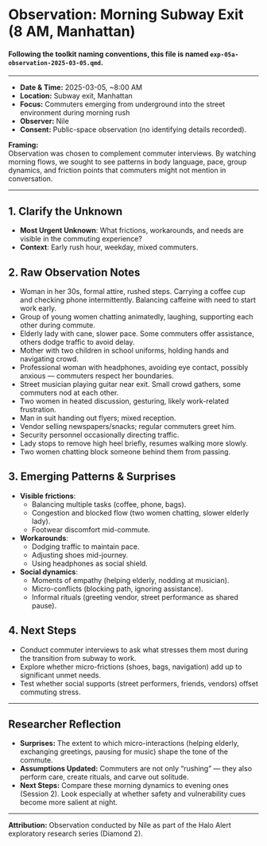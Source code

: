 # Observation: Morning Subway Exit (8 AM, Manhattan) {#sec-observation-a-ha .unnumbered}

#### Following the toolkit naming conventions, this file is named `exp-05a-observation-2025-03-05.qmd`. {.subtitle} 

---

- **Date & Time:** 2025-03-05, ~8:00 AM  
- **Location:** Subway exit, Manhattan  
- **Focus:** Commuters emerging from underground into the street environment during morning rush  
- **Observer:** Nile  
- **Consent:** Public-space observation (no identifying details recorded).  

::: callout-note
**Framing:**  
Observation was chosen to complement commuter interviews. By watching morning flows, we sought to see patterns in body language, pace, group dynamics, and friction points that commuters might not mention in conversation.  
:::

---

## 1. Clarify the Unknown
- **Most Urgent Unknown**: What frictions, workarounds, and needs are visible in the commuting experience?  
- **Context**: Early rush hour, weekday, mixed commuters.  

## 2. Raw Observation Notes
- Woman in her 30s, formal attire, rushed steps. Carrying a coffee cup and checking phone intermittently. Balancing caffeine with need to start work early.  
- Group of young women chatting animatedly, laughing, supporting each other during commute.  
- Elderly lady with cane, slower pace. Some commuters offer assistance, others dodge traffic to avoid delay.  
- Mother with two children in school uniforms, holding hands and navigating crowd.  
- Professional woman with headphones, avoiding eye contact, possibly anxious — commuters respect her boundaries.  
- Street musician playing guitar near exit. Small crowd gathers, some commuters nod at each other.  
- Two women in heated discussion, gesturing, likely work-related frustration.  
- Man in suit handing out flyers; mixed reception.  
- Vendor selling newspapers/snacks; regular commuters greet him.  
- Security personnel occasionally directing traffic.  
- Lady stops to remove high heel briefly, resumes walking more slowly.  
- Two women chatting block someone behind them from passing.  

## 3. Emerging Patterns & Surprises
- **Visible frictions**:  
  - Balancing multiple tasks (coffee, phone, bags).  
  - Congestion and blocked flow (two women chatting, slower elderly lady).  
  - Footwear discomfort mid-commute.  

- **Workarounds**:  
  - Dodging traffic to maintain pace.  
  - Adjusting shoes mid-journey.  
  - Using headphones as social shield.  

- **Social dynamics**:  
  - Moments of empathy (helping elderly, nodding at musician).  
  - Micro-conflicts (blocking path, ignoring assistance).  
  - Informal rituals (greeting vendor, street performance as shared pause).  

## 4. Next Steps
- Conduct commuter interviews to ask what stresses them most during the transition from subway to work.  
- Explore whether micro-frictions (shoes, bags, navigation) add up to significant unmet needs.  
- Test whether social supports (street performers, friends, vendors) offset commuting stress.  

---

## Researcher Reflection

- **Surprises:** The extent to which micro-interactions (helping elderly, exchanging greetings, pausing for music) shape the tone of the commute.  
- **Assumptions Updated:** Commuters are not only “rushing” — they also perform care, create rituals, and carve out solitude.  
- **Next Steps:** Compare these morning dynamics to evening ones (Session 2). Look especially at whether safety and vulnerability cues become more salient at night.  

---

**Attribution:** Observation conducted by Nile as part of the Halo Alert exploratory research series (Diamond 2).
